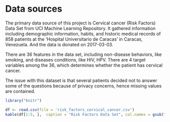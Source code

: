 # Data sources

The primary data source of this project is Cervical cancer (Risk Factors) Data 
Set from UCI Machine Learning Repository. It gathered information including 
demographic information, habits, and historic medical records of 858 patients at 
 the ‘Hospital Universitario de Caracas’ in Caracas, Venezuela. And the data is 
donated on 2017-03-03. 

There are 36 features in the data set, including non-disease behaviors, like 
smoking, and diseases conditions, like HIV, HPV. There are 4 target variables 
among the 36, which determines whether the patient has cervical cancer.

The issue with this dataset is that several patients decided not to answer some 
of the questions because of privacy concerns, hence missing values are contained. 


```r
library("knitr")

df <- read.csv(file = 'risk_factors_cervical_cancer.csv')
kable(df[1:5, ],  caption = "Risk Factors Data Set", col.names = gsub("[.]", " ", names(df)), align = "c")
```